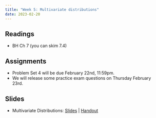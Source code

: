 ```yaml
---
title: "Week 5: Multivariate distributions"
date: 2023-02-20
---
```



## Readings 

- BH Ch 7 (you can skim 7.4)

## Assignments

- Problem Set 4 will be due February 22nd, 11:59pm.
- We will release some practice exam questions on Thursday February 23rd.   


## Slides

- Multivariate Distributions: [Slides](/files/slides/06_multivariate.pdf) | [Handout](/files/slides/06_multivariate_handout.pdf)
